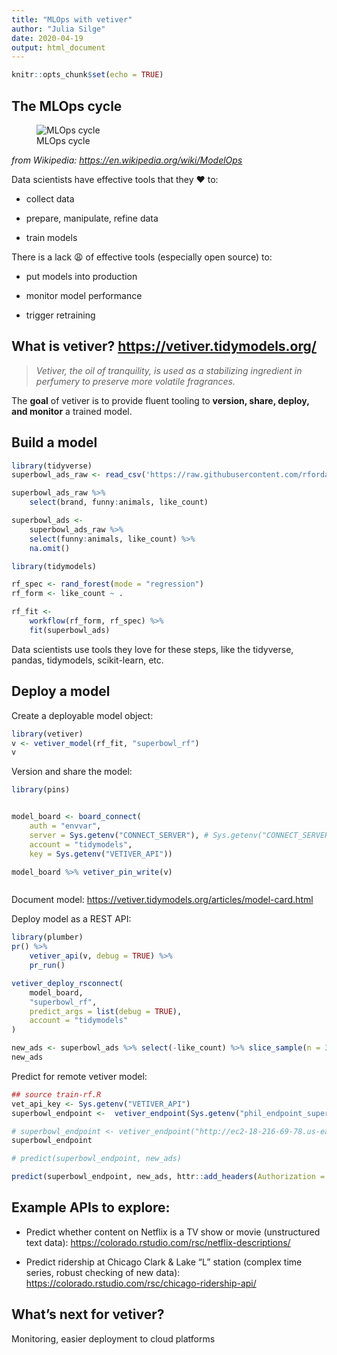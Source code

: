 ```yaml
---
title: "MLOps with vetiver"
author: "Julia Silge"
date: 2020-04-19
output: html_document
---
```


```r
knitr::opts_chunk$set(echo = TRUE)
```

## The MLOps cycle

![MLOps cycle](Vetiver_cycle_slide3.png)

*from Wikipedia: <https://en.wikipedia.org/wiki/ModelOps>*

Data scientists have effective tools that they ❤️ to:

-   collect data

-   prepare, manipulate, refine data

-   train models

There is a lack 😩 of effective tools (especially open source) to:

-   put models into production

-   monitor model performance

-   trigger retraining

## What is vetiver? <https://vetiver.tidymodels.org/>

> *Vetiver, the oil of tranquility, is used as a stabilizing ingredient in perfumery to preserve more volatile fragrances.*

The **goal** of vetiver is to provide fluent tooling to **version, share, deploy, and monitor** a trained model.

## Build a model

```r
library(tidyverse)
superbowl_ads_raw <- read_csv('https://raw.githubusercontent.com/rfordatascience/tidytuesday/master/data/2021/2021-03-02/youtube.csv')

superbowl_ads_raw %>%
    select(brand, funny:animals, like_count)

superbowl_ads <-
    superbowl_ads_raw %>%
    select(funny:animals, like_count) %>%
    na.omit()

```

```r
library(tidymodels)

rf_spec <- rand_forest(mode = "regression")
rf_form <- like_count ~ .

rf_fit <-
    workflow(rf_form, rf_spec) %>%
    fit(superbowl_ads)
```

Data scientists use tools they love for these steps, like the tidyverse, pandas, tidymodels, scikit-learn, etc.

## Deploy a model

Create a deployable model object:

```r
library(vetiver)
v <- vetiver_model(rf_fit, "superbowl_rf")
v
```

Version and share the model:

```r
library(pins)


model_board <- board_connect(
    auth = "envvar",
    server = Sys.getenv("CONNECT_SERVER"), # Sys.getenv("CONNECT_SERVER")
    account = "tidymodels",
    key = Sys.getenv("VETIVER_API"))

model_board %>% vetiver_pin_write(v)



```

Document model: <https://vetiver.tidymodels.org/articles/model-card.html>

Deploy model as a REST API:

```r
library(plumber)
pr() %>%
    vetiver_api(v, debug = TRUE) %>%
    pr_run()
```


```r
vetiver_deploy_rsconnect(
    model_board,
    "superbowl_rf",
    predict_args = list(debug = TRUE),
    account = "tidymodels"
)

```



```r
new_ads <- superbowl_ads %>% select(-like_count) %>% slice_sample(n = 3)
new_ads


```


Predict for remote vetiver model:

```r
## source train-rf.R
vet_api_key <- Sys.getenv("VETIVER_API")
superbowl_endpoint <-  vetiver_endpoint(Sys.getenv("phil_endpoint_super"))

# superbowl_endpoint <- vetiver_endpoint("http://ec2-18-216-69-78.us-east-2.compute.amazonaws.com/rsconnect/predict2/")
superbowl_endpoint
```

```r
# predict(superbowl_endpoint, new_ads)

predict(superbowl_endpoint, new_ads, httr::add_headers(Authorization = paste("Key", vet_api_key)))
```

## Example APIs to explore:

-   Predict whether content on Netflix is a TV show or movie (unstructured text data): <https://colorado.rstudio.com/rsc/netflix-descriptions/>

-   Predict ridership at Chicago Clark & Lake "L" station (complex time series, robust checking of new data): <https://colorado.rstudio.com/rsc/chicago-ridership-api/>

## What's next for vetiver?

Monitoring, easier deployment to cloud platforms
